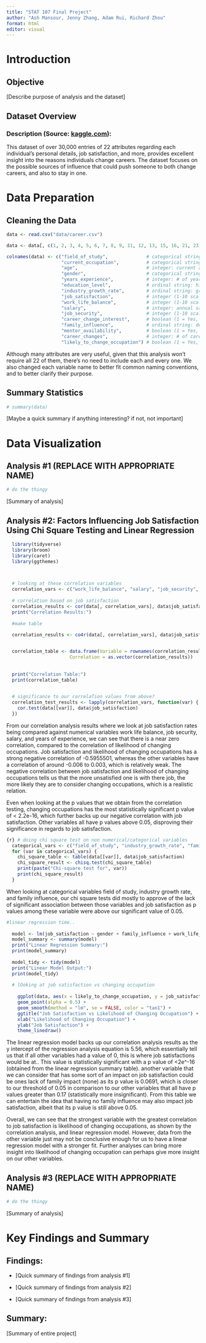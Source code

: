 ```yaml
---
title: "STAT 107 Final Project"
author: "Ash Mansour, Jenny Zhang, Adam Rui, Richard Zhou"
format: html
editor: visual
---
```


# Introduction

## Objective

\[Describe purpose of analysis and the dataset\]

## Dataset Overview

### Description (Source: [kaggle.com](https://www.kaggle.com/datasets/jahnavipaliwal/field-of-study-vs-occupation)):

This dataset of over 30,000 entries of 22 attributes regarding each individual's personal details, job satisfaction, and more, provides excellent insight into the reasons individuals change careers. The dataset focuses on the possible sources of influence that could push someone to both change careers, and also to stay in one.

# Data Preparation

## Cleaning the Data

```r
data <- read.csv("data/career.csv")

data <- data[, c(1, 2, 3, 4, 5, 6, 7, 8, 9, 11, 12, 13, 15, 16, 21, 23)]

colnames(data) <- c("field_of_study",              # categorical string: field of study during education
                    "current_occupation",          # categorical string: current industry employed in
                    "age",                         # integer: current age
                    "gender",                      # categorical string: gender of individual
                    "years_experience",            # integer: # of years having been in the workforce
                    "education_level",             # ordinal string: highest level of education completed
                    "industry_growth_rate",        # ordinal string: growth rate of the current industry employed in
                    "job_satisfaction",            # integer (1-10 scale): rating of current job satisfaction
                    "work_life_balance",           # integer (1-10 scale): rating of perceived work-life balance
                    "salary",                      # integer: annual salary in USD
                    "job_security",                # integer (1-10 scale): rating of perceived job security
                    "career_change_interest",      # boolean (1 = Yes, 0 = No): whether interested in changing industries
                    "family_influence",            # ordinal string: degree of influence family had on career choice
                    "mentor_availability",         # boolean (1 = Yes, 0 = No): access to a mentor in current occupation
                    "career_changes",              # integer: # of career changes in the past
                    "likely_to_change_occupation") # boolean (1 = Yes, 0 = No): whether likely to change occupation
```

Although many attributes are very useful, given that this analysis won't require all 22 of them, there's no need to include each and every one. We also changed each variable name to better fit common naming conventions, and to better clarify their purpose.

## Summary Statistics

```r
# summary(data)
```

\[Maybe a quick summary if anything interesting? if not, not important\]

# Data Visualization

## Analysis #1 (REPLACE WITH APPROPRIATE NAME)

```r
# do the thingy
```

\[Summary of analysis\]

## Analysis #2: Factors Influencing Job Satisfaction Using Chi Square Testing and Linear Regression

```r
  library(tidyverse)
  library(broom)
  library(caret)
  library(ggthemes)
  


  # looking at these correlation variables
  correlation_vars <- c("work_life_balance", "salary", "job_security", "years_experience", "likely_to_change_occupation")
  
  # correlation based on job satisfaction
  correlation_results <- cor(data[, correlation_vars], data$job_satisfaction, use = "complete.obs")
  print("Correlation Results:")
  
  #make table
  
  correlation_results <- co4r(data[, correlation_vars], data$job_satisfaction, use = "complete.obs")


  correlation_table <- data.frame(Variable = rownames(correlation_results),
                       Correlation = as.vector(correlation_results))
  
  
  print("Correlation Table:")
  print(correlation_table)

  
  # significance to our correlaTion values from above?
  correlation_test_results <- lapply(correlation_vars, function(var) {
    cor.test(data[[var]], data$job_satisfaction)
  })
```

From our correlation analysis results where we look at job satisfaction rates being compared against numerical variables work life balance, job security, salary, and years of experience, we can see that there is a near zero correlation, compared to the correlation of likelihood of changing occupations. Job satisfaction and likelihood of changing occupations has a strong negative correlation of -0.5955501, whereas the other variables have a correlation of around -0.006 to 0.003, which is relatively weak. The negative correlation between job satisfaction and likelihood of changing occupations tells us that the more unsatisfied one is with there job, the more likely they are to consider changing occupations, which is a realistic relation.

Even when looking at the p values that we obtain from the correlation testing, changing occupations has the most statistically significant p value of \< 2.2e-16, which further backs up our negative correlation with job satisfaction. Other variables all have p values above 0.05, disproving their significance in regards to job satisfaction.

```r
{r} # doing chi square test on non numerical/categorical variables
  categorical_vars <- c("field_of_study", "industry_growth_rate", "family_influence")
  for (var in categorical_vars) {
    chi_square_table <- table(data[[var]], data$job_satisfaction)
    chi_square_result <- chisq.test(chi_square_table)
    print(paste("Chi-square test for", var))
    print(chi_square_result)
  }
```

When looking at categorical variables field of study, industry growth rate, and family influence, our chi square tests did mostly to approve of the lack of significant association between those variables and job satisfaction as p values among these variable were above our significant value of 0.05.

```r
#linear regression time..
  
  model <- lm(job_satisfaction ~ gender + family_influence + work_life_balance + job_security +   salary, data = data)
  model_summary <- summary(model)
  print("Linear Regression Summary:")
  print(model_summary)
  
  model_tidy <- tidy(model)
  print("Linear Model Output:")
  print(model_tidy)
  
  # lOoking at job satisfaction vs changing occupation
  
    ggplot(data, aes(x = likely_to_change_occupation, y = job_satisfaction)) +
    geom_point(alpha = 0.5) +
    geom_smooth(method = "lm", se = FALSE, color = "tan1") +
    ggtitle("Job Satisfaction vs Likelihood of Changing Occupation") +
    xlab("Likelihood of Changing Occupation") +
    ylab("Job Satisfaction") +
    theme_linedraw()
```

The linear regression model backs up our correlation analysis results as the y intercept of the regression analysis equation is 5.56, which essentially tell us that if all other variables had a value of 0, this is where job satisfactions would be at.. This value is statistically significant with a p value of \<2e\^-16 (obtained from the linear regression summary table). another variable that we can consider that has some sort of an impact on job satisfaction could be ones lack of family impact (none) as its p value is 0.0691, which is closer to our threshold of 0.05 in comparison to our other variables that all have p values greater than 0.17 (statistically more insignificant). From this table we can entertain the idea that having no family influence may also impact job satisfaction, albeit that its p value is still above 0.05.

Overall, we can see that the strongest variable with the greatest correlation to job satisfaction is likelihood of changing occupations, as shown by the correlation analysis, and linear regression model. However, data from the other variable just may not be conclusive enough for us to have a linear regression model with a stronger fit. Further analyses can bring more insight into likelihood of changing occupation can perhaps give more insight on our other variables.

## Analysis #3 (REPLACE WITH APPROPRIATE NAME)

```r
# do the thingy
```

\[Summary of analysis\]

# Key Findings and Summary

## Findings:

-   \[Quick summary of findings from analysis #1\]

-   \[Quick summary of findings from analysis #2\]

-   \[Quick summary of findings from analysis #3\]

## Summary:

\[Summary of entire project\]
